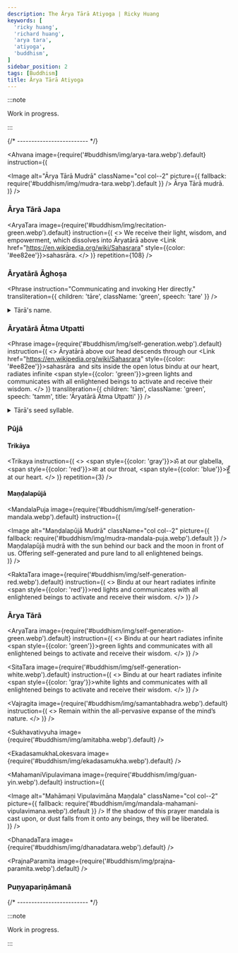 ```yaml
---
description: The Ārya Tārā Atiyoga | Ricky Huang
keywords: [
  'ricky huang',
  'richard huang',
  'arya tara',
  'atiyoga',
  'buddhism',
]
sidebar_position: 2
tags: [Buddhism]
title: Ārya Tārā Atiyoga
---
```



<Welcome />

:::note

Work in progress.

:::




{/* ------------------------- */}

<Ahvana
  image={require('#buddhism/img/arya-tara.webp').default}
  instruction={(
    <div className="row">
      <Image
        alt="Ārya Tārā Mudrā"
        className="col col--2"
        picture={{ fallback: require('#buddhism/img/mudra-tara.webp').default }}
      />
      <span className="col col--10">
        Ārya Tārā mudrā.
      </span>
    </div>
  )}
/>

### Ārya Tārā Japa

<AryaTara
  image={require('#buddhism/img/recitation-green.webp').default}
  instruction={(
    <>
      We receive their light, wisdom, and empowerment, which dissolves into
      Āryatārā above <Link href="https://en.wikipedia.org/wiki/Sahasrara" style={{color: '#ee82ee'}}>sahasrāra</Link>.
    </>
  )}
  repetition={108}
/>

<AryaTaraAstaghoraTaraniSutra />

### Āryatārā Āghoṣa

<Phrase
  instruction="Communicating and invoking Her directly."
  transliteration={{ children: '​​tāre', className: 'green', speech: 'tare' }}
/>
<details>
  <summary>
    Tārā's name.
  </summary>
  <div>
    <MultiLingual sanskrit={{ children: 'तारे' }} />
  </div>
</details>

### Āryatārā Ātma Utpatti

<Phrase
  image={require('#buddhism/img/self-generation.webp').default}
  instruction={(
    <>
      Āryatārā above our head descends through our <Link href="https://en.wikipedia.org/wiki/Sahasrara" style={{color: '#ee82ee'}}>sahasrāra</Link>
      &nbsp;and sits inside the open lotus <Link href="https://en.wikipedia.org/wiki/Bindu_(symbol)">bindu</Link> at our heart,
      radiates infinite <span style={{color: 'green'}}>green</span> lights
      and communicates with all enlightened beings to activate and receive their wisdom.
    </>
  )}
  transliteration={{ children: 'tāṃ', className: 'green', speech: 'tamm', title: 'Āryatārā Ātma Utpatti' }}
/>
<details>
  <summary>
    Tārā's seed syllable.
  </summary>
  <div>
    <MultiLingual sanskrit={{ children: 'ताँ' }} />
  </div>
</details>

### Pūjā

#### Trikāya

<Trikaya
  instruction={(
    <>
      <span style={{color: 'gray'}}>ॐ</span> at our <Link href="https://en.wikipedia.org/wiki/Glabella">glabella</Link>, <span style={{color: 'red'}}>आः</span> at our <Link href="https://en.wikipedia.org/wiki/Throat">throat</Link>, <span style={{color: 'blue'}}>हूँ</span> at our <Link href="https://en.wikipedia.org/wiki/Aorta">heart</Link>.
    </>
  )}
  repetition={3}
/>

#### Maṇḍalapūjā

<MandalaPuja
  image={require('#buddhism/img/self-generation-mandala.webp').default}
  instruction={(
    <div className="row">
      <Image
        alt="Maṇḍalapūjā Mudrā"
        className="col col--2"
        picture={{ fallback: require('#buddhism/img/mudra-mandala-puja.webp').default }}
      />
      <span className="col col--10">
        Maṇḍalapūjā mudrā with the sun behind our back and the moon in front of us.
        Offering self-generated and pure land to all enlightened beings.
      </span>
    </div>
  )}
/>

<RaktaTara
  image={require('#buddhism/img/self-generation-red.webp').default}
  instruction={(
    <>
      <Link href="https://en.wikipedia.org/wiki/Bindu_(symbol)">Bindu</Link> at our heart
      radiates infinite <span style={{color: 'red'}}>red</span> lights
      and communicates with all enlightened beings to activate and receive their wisdom.
    </>
  )}
/>

### Ārya Tārā

<AryaTara
  image={require('#buddhism/img/self-generation-green.webp').default}
  instruction={(
    <>
      <Link href="https://en.wikipedia.org/wiki/Bindu_(symbol)">Bindu</Link> at our heart
      radiates infinite <span style={{color: 'green'}}>green</span> lights
      and communicates with all enlightened beings to activate and receive their wisdom.
    </>
  )}
/>

<SitaTara
  image={require('#buddhism/img/self-generation-white.webp').default}
  instruction={(
    <>
      <Link href="https://en.wikipedia.org/wiki/Bindu_(symbol)">Bindu</Link> at our heart
      radiates infinite <span style={{color: 'gray'}}>white</span> lights
      and communicates with all enlightened beings to activate and receive their wisdom.
    </>
  )}
/>

<Vajragita
  image={require('#buddhism/img/samantabhadra.webp').default}
  instruction={(
    <>
      Remain within the all-pervasive expanse of the mind’s nature.
    </>
  )}
/>

<Sukhavativyuha
  image={require('#buddhism/img/amitabha.webp').default}
/>

<EkadasamukhaLokesvara
  image={require('#buddhism/img/ekadasamukha.webp').default}
/>

<MahamaniVipulavimana
  image={require('#buddhism/img/guan-yin.webp').default}
  instruction={(
    <div className="row">
      <Image
        alt="Mahāmaṇi Vipulavimāna Maṇḍala"
        className="col col--2"
        picture={{ fallback: require('#buddhism/img/mandala-mahamani-vipulavimana.webp').default }}
      />
      <span className="col col--10">
        If the shadow of this prayer mandala is cast upon, or dust falls from it onto any beings, they will be liberated.
      </span>
    </div>
  )}
/>

<DhanadaTara
  image={require('#buddhism/img/dhanadatara.webp').default}
/>

<PrajnaParamita
  image={require('#buddhism/img/prajna-paramita.webp').default}
/>

### Puṇyapariṇāmanā

{/* ------------------------- */}

:::note

Work in progress.

:::

